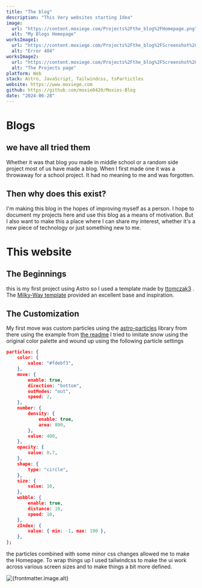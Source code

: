 ```yaml
---
title: "The blog"
description: "This Very websites starting Idea"
image:
  url: "https://content.moxiege.com/Projects%2Fthe_blog%2FHomepage.png"
  alt: "My Blogs Homepage"
worksImage1:
  url: "https://content.moxiege.com/Projects%2Fthe_blog%2FScreenshot%202024-06-28%20at%2021-43-29%20.png"
  alt: "Error 404"
worksImage2:
  url: "https://content.moxiege.com/Projects%2Fthe_blog%2FScreenshot%202024-06-28%20at%2021-46-01%20Works.png"
  alt: "The Projects page"
platform: Web
stack: Astro, JavaScript, Tailwindcss, tsPartictles
website: https://www.moxiege.com
github: https://github.com/moxie0420/Moxies-Blog
date: "2024-06-28"
---
```



# Blogs

## we have all tried them

Whether it was that blog you made in middle school or a random side project most of us have made a blog.
When I first made one it was a throwaway for a school project. It had no meaning to me and was forgotten.

## Then why does this exist?

I'm making this blog in the hopes of improving myself as a person.
I hope to document my projects here and use this blog as a means of motivation.
But I also want to make this a place where I can share my interest, whether it's a new piece of technology
or just something new to me.

# This website

## The Beginnings

this is my first project using Astro so I used a template made by [ttomczak3](https://github.com/ttomczak3)
. The [Milky-Way template](https://github.com/ttomczak3/Milky-Way) provided an excellent base and inspiration.

## The Customization

My first move was custom particles using the [astro-particles](https://github.com/tsparticles/astro) library
from there using the example from [the readme](https://github.com/tsparticles/astro#how-to-use)
I tried to imitate snow using the original color palette and wound up using the following particle settings

```json
particles: {
    color: {
        value: "#fdebf3",
    },
    move: {
        enable: true,
        direction: "bottom",
        outModes: "out",
        speed: 2,
    },
    number: {
        density: {
            enable: true,
            area: 800,
        },
        value: 400,
    },
    opacity: {
        value: 0.7,
    },
    shape: {
        type: "circle",
    },
    size: {
        value: 10,
    },
    wobble: {
        enable: true,
        distance: 10,
        speed: 10,
    },
    zIndex: {
        value: { min: -1, max: 100 },
    },
};
```

the particles combined with some minor css changes allowed me to make the Homepage.
To wrap things up I used tailwindcss to make the ui work across various screen sizes
and to make things a bit more defined.

<Image
  src={frontmatter.image.url}
  alt={frontmatter.image.alt}
  inferSize
  class="w-5/6 mx-auto"
/>
